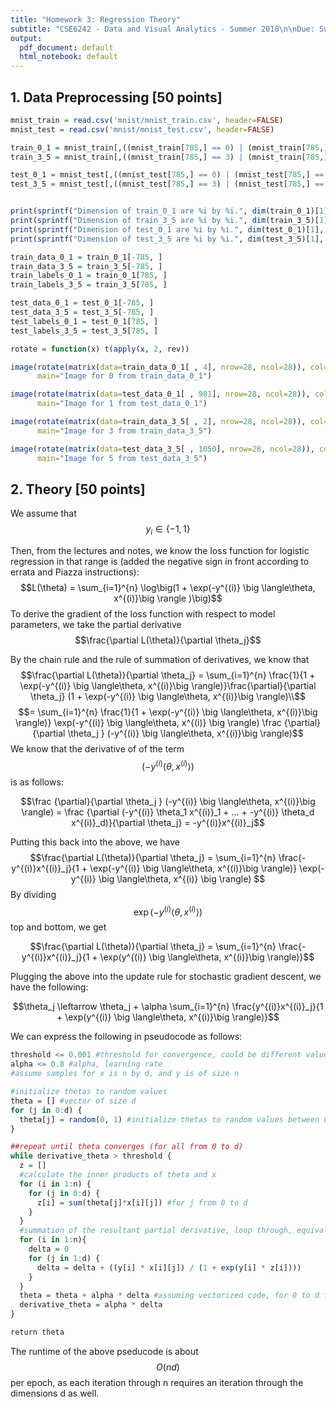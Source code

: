 ```yaml
---
title: "Homework 3: Regression Theory"
subtitle: "CSE6242 - Data and Visual Analytics - Summer 2018\n\nDue: Sunday, July 8, 2018 at 11:59 PM UTC-12:00 on T-Square\n\n hyang390, 903320189"
output: 
  pdf_document: default
  html_notebook: default
---
```



## 1. Data Preprocessing [50 points]

```r
mnist_train = read.csv('mnist/mnist_train.csv', header=FALSE)
mnist_test = read.csv('mnist/mnist_test.csv', header=FALSE)

train_0_1 = mnist_train[,((mnist_train[785,] == 0) | (mnist_train[785,] == 1))]
train_3_5 = mnist_train[,((mnist_train[785,] == 3) | (mnist_train[785,] == 5))]

test_0_1 = mnist_test[,((mnist_test[785,] == 0) | (mnist_test[785,] == 1))]
test_3_5 = mnist_test[,((mnist_test[785,] == 3) | (mnist_test[785,] == 5))]


print(sprintf("Dimension of train_0_1 are %i by %i.", dim(train_0_1)[1], dim(train_0_1)[2]))
print(sprintf("Dimension of train_3_5 are %i by %i.", dim(train_3_5)[1], dim(train_3_5)[2]))
print(sprintf("Dimension of test_0_1 are %i by %i.", dim(test_0_1)[1], dim(test_0_1)[2]))
print(sprintf("Dimension of test_3_5 are %i by %i.", dim(test_3_5)[1], dim(test_3_5)[2]))

train_data_0_1 = train_0_1[-785, ]
train_data_3_5 = train_3_5[-785, ]
train_labels_0_1 = train_0_1[785, ]
train_labels_3_5 = train_3_5[785, ]

test_data_0_1 = test_0_1[-785, ]
test_data_3_5 = test_3_5[-785, ]
test_labels_0_1 = test_0_1[785, ]
test_labels_3_5 = test_3_5[785, ]

rotate = function(x) t(apply(x, 2, rev))

image(rotate(matrix(data=train_data_0_1[ , 4], nrow=28, ncol=28)), col=gray(0:255/255),
      main="Image for 0 from train_data_0_1")

image(rotate(matrix(data=test_data_0_1[ , 981], nrow=28, ncol=28)), col=gray(0:255/255),
      main="Image for 1 from test_data_0_1")

image(rotate(matrix(data=train_data_3_5[ , 2], nrow=28, ncol=28)), col=gray(0:255/255),
      main="Image for 3 from train_data_3_5")

image(rotate(matrix(data=test_data_3_5[ , 1050], nrow=28, ncol=28)), col=gray(0:255/255),
      main="Image for 5 from test_data_3_5")
```

## 2. Theory [50 points]

We assume that $$y_i\in\{-1,1\}$$

Then, from the lectures and notes, we know the loss function for logistic regression in that range is (added the negative sign in front according to errata and Piazza instructions):
$$L(\theta) = \sum_{i=1}^{n} \log\big(1 + \exp(-y^{(i)} \big \langle\theta, x^{(i)}\big \rangle )\big)$$ 
To derive the gradient of the loss function with respect to model parameters, we take the partial derivative $$\frac{\partial L(\theta)}{\partial \theta_j}$$

By the chain rule and the rule of summation of derivatives, we know that
$$\frac{\partial L(\theta)}{\partial \theta_j} = \sum_{i=1}^{n} \frac{1}{1 + \exp(-y^{(i)} \big \langle\theta, x^{(i)}\big \rangle)}\frac{\partial}{\partial \theta_j} (1 + \exp(-y^{(i)} \big \langle\theta, x^{(i)}\big \rangle)\\$$
$$= \sum_{i=1}^{n} \frac{1}{1 + \exp(-y^{(i)} \big \langle\theta, x^{(i)}\big \rangle)} \exp(-y^{(i)} \big \langle\theta, x^{(i)} \big \rangle) \frac {\partial}{\partial \theta_j } (-y^{(i)} \big \langle\theta, x^{(i)}\big \rangle)$$
We know that the derivative of of the term $$(-y^{(i)} \big \langle\theta, x^{(i)}\big \rangle)$$ is as follows:

$$\frac {\partial}{\partial \theta_j } (-y^{(i)} \big \langle\theta, x^{(i)}\big \rangle) = \frac {\partial (-y^{(i)} \theta_1 x^{(i)}_1 + ... + -y^{(i)} \theta_d x^{(i)}_d)}{\partial \theta_j} = -y^{(i)}x^{(i)}_j$$

Putting this back into the above, we have
$$\frac{\partial L(\theta)}{\partial \theta_j} = \sum_{i=1}^{n} \frac{-y^{(i)}x^{(i)}_j}{1 + \exp(-y^{(i)} \big \langle\theta, x^{(i)}\big \rangle)} \exp(-y^{(i)} \big \langle\theta, x^{(i)} \big \rangle) $$
By dividing $$\exp(-y^{(i)} \big \langle\theta, x^{(i)}\big \rangle)$$ top and bottom, we get

$$\frac{\partial L(\theta)}{\partial \theta_j} = \sum_{i=1}^{n} \frac{-y^{(i)}x^{(i)}_j}{1 + \exp(y^{(i)} \big \langle\theta, x^{(i)}\big \rangle)}$$

Plugging the above into the update rule for stochastic gradient descent, we have the following:

$$\theta_j \leftarrow \theta_j + \alpha \sum_{i=1}^{n} \frac{y^{(i)}x^{(i)}_j}{1 + \exp(y^{(i)} \big \langle\theta, x^{(i)}\big \rangle)}$$

We can express the following in pseudocode as follows:

```r
threshold <= 0.001 #threshold for convergence, could be different value
alpha <= 0.8 #alpha, learning rate
#assume samples for x is n by d, and y is of size n

#initialize thetas to random values
theta = [] #vector of size d
for (j in 0:d) {
  theta[j] = random(0, 1) #initialize thetas to random values between 0 and 1
}

##repeat until theta converges (for all from 0 to d)
while derivative_theta > threshold {
  z = []
  #calculate the inner products of theta and x
  for (i in 1:n) {
    for (j in 0:d) {
      z[i] = sum(theta[j]*x[i][j]) #for j from 0 to d
    }
  }
  #summation of the resultant partial derivative, loop through, equivalent to picking x, y   randomly
  for (i in 1:n){
    delta = 0
    for (j in 1:d) {
      delta = delta + ((y[i] * x[i][j]) / (1 + exp(y[i] * z[i])))
    }
  }
  theta = theta + alpha * delta #assuming vectorized code, for 0 to d for theta_j
  derivative_theta = alpha * delta
}

return theta

```

The runtime of the above pseducode is about $$O(nd)$$ per epoch, as each iteration through n requires an iteration through the dimensions d as well.
